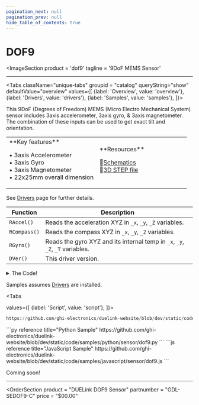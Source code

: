 ```yaml
---
pagination_next: null
pagination_prev: null
hide_table_of_contents: true
---
```



# DOF9

<ImageSection
    product = 'dof9'
    tagline = '9DoF MEMS Sensor'
></ImageSection>

---

<Tabs className="unique-tabs" groupid = "catalog" queryString="show" defaultValue="overview"
  values={[
    {label: 'Overview', value: 'overview'},
    {label: 'Drivers', value: 'drivers'},
    {label: 'Samples', value: 'samples'},
  ]}>

<TabItem value="overview">

This 9DoF (Degrees of Freedom) MEMS (Micro Electro Mechanical System) sensor includes 3axis accelerometer, 3axis gyro, & 3axis magnetometer. The combination of these inputs can be used to get exact tilt and orientation.

<table><td width='50%'>
**Key features**

• 3axis Accelerometer<br/>
• 3axis Gyro<br/>
• 3axis Magnetometer<br/>
• 22x25mm overall dimension<br/>

</td><td width='50%'>
**Resources**

📄[Schematics](pathname:///sch/gdl-sedof9-c.pdf)<br/>
🔩[3D STEP file](pathname:///3d/gdl-sedof9-c.step)<br/>

</td></table>
</TabItem>

<TabItem value="drivers">

See [Drivers](../../engine/drivers) page for further details.

Function | Description
--- | ---
`RAccel()` | Reads the acceleration XYZ in `_x`, `_y`, `_Z` variables.
`RCompass()` | Reads the compass XYZ in `_x`, `_y`, `_Z` variables.
`RGyro()` | Reads the gyro XYZ and its internal temp in `_x`, `_y`, `_Z`, `_T` variables.
`DVer()`   | This driver version.

<details>
  <summary>The Code!</summary>



```py reference title="DOF9 Driver"
https://github.com/ghi-electronics/duelink-website/blob/dev/static/code/drivers/sensor/dof9.txt
```

</details>
</TabItem>

<TabItem value="samples">

Samples assumes [Drivers](../../engine/drivers) are installed.

<Tabs

  values={[
    {label: 'Script', value: 'script'},
]}>

<TabItem value="script">

```py reference title="Script Sample"
https://github.com/ghi-electronics/duelink-website/blob/dev/static/code/samples/script/sensor/dof9.txt
```
</TabItem>

<TabItem value="py">
```py reference title="Python Sample"
https://github.com/ghi-electronics/duelink-website/blob/dev/static/code/samples/python/sensor/dof9.py
```
</TabItem>

<TabItem value="js">
```js reference title="JavaScript Sample"
https://github.com/ghi-electronics/duelink-website/blob/dev/static/code/samples/javascript/sensor/dof9.js
```

</TabItem>

</Tabs>

</TabItem>

<TabItem value="projects">Coming soon!</TabItem>

</Tabs>

---

<OrderSection
    product = "DUELink DOF9 Sensor"
    partnumber = "GDL-SEDOF9-C"
    price = "$00.00"
></OrderSection>
